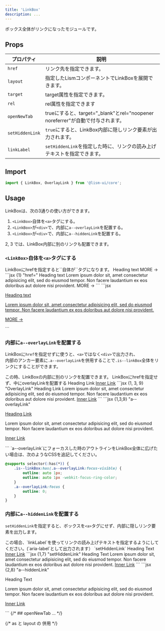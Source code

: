 ```yaml
---
title: 'LinkBox'
description: ...
---
```



ボックス全体がリンクになったモジュールです。

## Props

| プロパティ | 説明 |
|---|---|
|`href`|リンク先を指定できます。|
|`layout`|指定したLismコンポーネントでLinkBoxを展開できます。|
|`target`|target属性を指定できます。|
|`rel`|rel属性を指定できます|
|`openNewTab`|trueにすると、target="_blank"とrel="noopener noreferrer"が自動で付与されます。|
|`setHiddenLink`|`true`にすると、LinkBox内部に隠しリンク要素が出力されます。|
|`linkLabel`|`setHiddenLink`を指定した時に、リンクの読み上げテキストを指定できます。|


## Import

```js
import { LinkBox, OverlayLink } from '@lism-ui/core';
```


## Usage

LinkBoxは、次の3通りの使い方ができます。

1. `<LinkBox>`自体を`<a>`タグにする。
2. `<LinkBox>`が`<div>`で、内部に`a--overlayLink`を配置する。
3. `<LinkBox>`が`<div>`で、内部に`a--hiddenLink`を配置する。

<Callout type='info'>
2, 3 では、LinkBox内部に別のリンクも配置できます。
</Callout>

### `<LinkBox>`自体を`<a>`タグにする

<Preview>
	<PreviewTitle id='boxlink01'>
		LinkBoxにhrefを指定すると`<LinkBox>`自体が`<a>`タグになります。
	</PreviewTitle>
	<PreviewArea resize p={10}>
		<LinkBox href='#boxlink01' p='box:l' bgc='base' bdc='divider' bd bdrs='4'>
			<Text fz='xl' fw='bold'>Heading text</Text>
			<DammyText length='m' c='content-2' lh='s' mbs={20} />
			<Text fz='s' c='content-2' ta='r' lh='1' mbs={5}>MORE →</Text>
		</LinkBox>
	</PreviewArea>
	<PreviewCode slot='tab' label='React, Astro'>
		```jsx {1} "href="
		<LinkBox href='#boxlink01' p='box:l' bgc='base' bdc='divider' bd bdrs='4'>
			<Text fz='xl' fw='bold'>Heading text</Text>
			<Text c='content-2' lh='s' mbs={20}>
				Lorem ipsum dolor sit, amet consectetur adipisicing elit, sed do eiusmod tempor. Non facere laudantium ex eos doloribus aut dolore nisi provident.
			</Text>
			<Text fz='s' c='content-2' ta='r' mbs={10}>MORE →</Text>
		</LinkBox>
		```
	</PreviewCode>
	<PreviewCode slot='tab' label='HTML'>
		```jsx
		<a class="is--linkBox -hov:fade -p:box:l -bgc:base -bd: -bdc:divider -bdrs:l" href="#boxlink01">
			<p class="-fz:xl -fw:bold">Heading text</p>
			<p class="-c:content-2 -lh:s -mbs:20">Lorem ipsum dolor sit, amet consectetur adipisicing elit, sed do eiusmod tempor. Non facere laudantium ex eos doloribus aut dolore nisi provident.</p>
			<p class="-fz:s -c:content-2 -ta:r -lh:1 -mbs:5">MORE →</p>
		</a>
		```
	</PreviewCode>
</Preview>


### 内部に`a--overlayLink`を配置する

LinkBoxに`href`を指定せずに使うと、`<a>`ではなく`<div>`で出力され、  
内部のアンカー要素に`.a--overlayLink`を併用することで`.is--linkBox`全体をリンクにすることができます。

<Callout type='info'>
この時、LinkBoxの内部に別のリンクを配置できます。
</Callout>

<Preview>
	<PreviewTitle id='boxlink02'>LinkBoxにhrefを指定せず、中にoverlayLinkを配置する</PreviewTitle>
	<PreviewArea p={30}>
		<LinkBox p='box:l' bgc='base' bdc='divider' bd bdrs='4'>
			<Text fz='xl' fw='bold'>
				<OverlayLink href='#boxlink02'>Heading Link</OverlayLink>
			</Text>
			<DammyText length='m' c='content-2' lh='s' mbs={20} />
			<Text mbs={10} id='inner-link'>
				<a href='#inner-link'>Inner Link</a>
			</Text>
		</LinkBox>
	</PreviewArea>
	<PreviewCode slot='tab' label='React, Astro'>
		```jsx {1, 3, 9} "OverlayLink"
		<LinkBox p='box:l' bgc='base' bdc='divider' bd bdrs='4'>
			<Text fz='xl' fw='bold'>
				<OverlayLink href='#boxlink02'>Heading Link</OverlayLink>
			</Text>
			<Text c='content-2' lh='s' mbs={20}>
				Lorem ipsum dolor sit, amet consectetur adipisicing elit, sed do eiusmod tempor. Non facere laudantium ex eos doloribus aut dolore nisi provident.
			</Text>
			<Text mbs={10} id='inner-link02'>
				<a href='#inner-link02'>Inner Link</a>
			</Text>
		</LinkBox>
		```
	</PreviewCode>
	<PreviewCode slot='tab' label='HTML'>
		```jsx {1,3,9} "a--overlayLink"
		<div class="is--linkBox -hov:fade -p:box:l -bgc:base -bd: -bdc:divider -bdrs:l">
			<p class="-fz:xl -fw:bold">
				<a class="a--overlayLink" href="#boxlink02">Heading Link</a>
			</p>
			<p class="-c:content-2 -lh:s -mbs:20">
				Lorem ipsum dolor sit, amet consectetur adipisicing elit, sed do eiusmod tempor. Non facere laudantium ex eos doloribus aut dolore nisi provident.
			</p>
			<p class="-mbs:10" id="inner-link">
				<a href="#inner-link">Inner Link</a>
			</p>
		</div>
		```
	</PreviewCode>
</Preview>


<Note type='info' isFlow='s'>
`a--overlayLink`にフォーカスした時のアウトラインをLinkBox全体に広げたい場合は、次のようなCSSを追記してください。

```css
@supports selector(:has(*)) {
	.is--linkBox:has(.a--overlayLink:focus-visible) {
		outline: auto 1px;
		outline: auto 1px -webkit-focus-ring-color;
	}
	.a--overlayLink:focus {
		outline: 0;
	}
}
```
</Note>

### 内部に`a--hiddenLink`を配置する

`setHiddenLink`を指定すると、ボックスを`<a>`タグにせず、内部に隠しリンク要素を出力します。

<Callout type='info'>
この場合、`linkLabel`を使ってリンクの読み上げテキストを指定するようにしてください。(`aria-label`として出力されます）
</Callout>

<Preview>
	<PreviewTitle id='boxlink03'>`setHiddenLink`</PreviewTitle>
	<PreviewArea p={30}>
		<LinkBox href='#boxlink03' setHiddenLink linkLabel='リンクだよ' p='box:l' bgc='base' bdc='divider' bd bdrs='4'>
			<Text fz='xl' fw='bold'>Heading Text</Text>
			<DammyText length='m' c='content-2' lh='s' mbs={20} />
			<Text mbs={10} id='inner-link03'>
				<a href='#inner-link03'>Inner Link</a>
			</Text>
		</LinkBox>
	</PreviewArea>
	<PreviewCode slot='tab' label='React, Astro'>
		```jsx {1,7} "setHiddenLink"
		<LinkBox href='#boxlink03' setHiddenLink linkLabel='リンクだよ' p='box:l' bgc='base' bdc='divider' bd bdrs='4'>
			<Text fz='xl' fw='bold'>Heading Text</Text>
			<Text c='content-2' lh='s' mbs={20}>
				Lorem ipsum dolor sit, amet consectetur adipisicing elit, sed do eiusmod tempor. Non facere laudantium ex eos doloribus aut dolore nisi provident.
			</Text>
			<Text mbs={10} id='inner-link03'>
				<a href='#inner-link03'>Inner Link</a>
			</Text>
		</LinkBox>
		```
	</PreviewCode>
	<PreviewCode slot='tab' label='HTML'>
		```jsx {2,8} "a--hiddenLink"
		<div class="is--linkBox -hov:fade -p:box:l -bgc:base -bd: -bdc:divider -bdrs:l">
			<a class="a--hiddenLink is--skipFlow" href="#boxlink03" aria-label='リンクだよ'></a>
			<p class="-fz:xl -fw:bold">Heading Text</p>
			<p class="-c:content-2 -lh:s -mbs:20">
				Lorem ipsum dolor sit, amet consectetur adipisicing elit, sed do eiusmod tempor. Non facere laudantium ex eos doloribus aut dolore nisi provident.
			</p>
			<p class="-mbs:10" id="inner-link03">
				<a href="#inner-link03">Inner Link</a>
			</p>
		</div>
		```
	</PreviewCode>
</Preview>


<Spacer h='50' />
{/* ## openNewTab
... */}


{/* as と layout の 併用 */}

